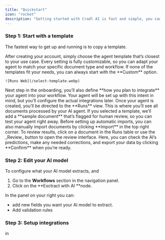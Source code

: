 ```yaml
---
title: "Quickstart"
icon: "rocket"
description: "Getting started with Cradl AI is fast and simple, you can be up and running with your custom document agent in just a few minutes."
---
```


### Step 1: Start with a template

The fastest way to get up and running is to copy a template.

<Steps>
  <Step title="Select template" icon="1" iconType="regular" stepNumber={1}>
    After creating your account, simply choose the agent template that’s closest to your use case. Every setting is fully customizable, so you can adapt your agent to match your specific document type and workflow. If none of the templates fit your needs, you can always start with the **Custom** option.

    ![Runs Web](/select-template.webp)
  </Step>
  <Step title="Add integrations">
    Next step in the onboarding, you’ll also define **how you plan to integrate** your agent into your workflow. Your agent will be set up with this intent in mind, but you’ll configure the actual integrations later.
  </Step>
  <Step title="Import a test document">
    Once your agent is created, you’ll be directed to the **Runs** view. This is where you’ll see all documents processed by your AI agent. If you selected a template, we’ll add a **sample document** that’s flagged for human review, so you can test your agent right away. Before setting up automatic imports, you can also manually import documents by clicking **Import** in the top right corner.
  </Step>
  <Step title="Review predictions">
    To review results, click on a document in the Runs table or use the _Review_ button to open the review interface. Here, you can check the AI’s predictions, make any needed corrections, and export your data by clicking **Confirm** when you’re ready.
  </Step>
</Steps>

### Step 2: Edit your AI model

To configure what your AI model extracts, and 

1. Go to the **Workflows** section in the navigation panel.
2. Click on the **Exctract with AI **node. 

In the panel on your right you can: 

- add new fields you want your AI model to extract. 
- Add validation rules

### Step 3: Setup integrations

in